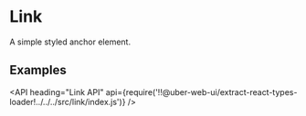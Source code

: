 <!--
Copyright (c) 2018 Uber Technologies, Inc.

This source code is licensed under the MIT license found in the
LICENSE file in the root directory of this source tree.
-->




# Link

A simple styled anchor element.

## Examples

<Example title="basic" path="examples/link/basic.js">
  <Basic />
</Example>

<API
  heading="Link API"
  api={require('!!@uber-web-ui/extract-react-types-loader!../../../src/link/index.js')}
/>
